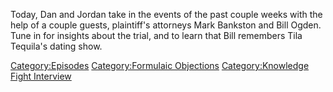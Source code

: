 {{DEFAULTSORT:
    #_EPISODE_0712:The Decompression Session
}}{{Episode
    | title           = The Decompression Session
    | caption         = Listen to this episode on [https://knowledgefight.libsyn.com/712-the-decompression-session Libsyn] [https://open.spotify.com/episode/2QNP37IeObAKyX4T5IAtoX Spotify]
    | episodeNumber   = 712
    | length          = 01:32:31
    | airDate         = August 8, 2022
    | episodeType     = [[:Category:Formulaic Objections|Formulaic Objections]], [[:Category:Knowledge Fight Interview|Knowledge Fight Interview]]
    | previousEpisode = [[711: August 2, 2022]]
    | nextEpisode     = [[713: Chatting With Becca Lewis]]
}}

{{Stub}}

Today, Dan and Jordan take in the events of the past couple weeks with the help of a couple guests, plaintiff's attorneys Mark Bankston and Bill Ogden.  Tune in for insights about the trial, and to learn that Bill remembers Tila Tequila's dating show.

[[Category:Episodes]]
[[Category:Formulaic Objections]]
[[Category:Knowledge Fight Interview]]
